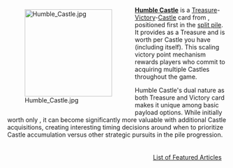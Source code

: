 <div style="float: left; margin: 0.5em 0.9em 0.4em 0;">[[File:Humble Castle.jpg|200px]]</div>

'''[[Humble Castle]]''' is a [[Treasure]]-[[Victory]]-[[Castle]] card from {{Set|Empires}}, positioned first in the {{Card|Castles}} [[split pile]]. It provides {{Cost|1}} as a Treasure and is worth {{VP|1}} per Castle you have (including itself). This scaling victory point mechanism rewards players who commit to acquiring multiple Castles throughout the game.

Humble Castle's dual nature as both Treasure and Victory card makes it unique among basic payload options. While initially worth only {{VP|1}}, it can become significantly more valuable with additional Castle acquisitions, creating interesting timing decisions around when to prioritize Castle accumulation versus other strategic pursuits in the {{Card|Castles}} pile progression.

<div style="float: right; margin: 0.5em 0.9em 0.4em 0;">[[List of Featured Articles]]</div>